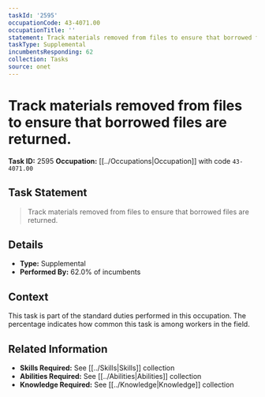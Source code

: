 ```yaml
---
taskId: '2595'
occupationCode: 43-4071.00
occupationTitle: ''
statement: Track materials removed from files to ensure that borrowed files are returned.
taskType: Supplemental
incumbentsResponding: 62
collection: Tasks
source: onet
---
```

# Track materials removed from files to ensure that borrowed files are returned.

**Task ID:** 2595
**Occupation:** [[../Occupations|Occupation]] with code `43-4071.00`

## Task Statement

> Track materials removed from files to ensure that borrowed files are returned.

## Details

- **Type:** Supplemental
- **Performed By:** 62.0% of incumbents

## Context

This task is part of the standard duties performed in this occupation. The percentage indicates how common this task is among workers in the field.

## Related Information

- **Skills Required:** See [[../Skills|Skills]] collection
- **Abilities Required:** See [[../Abilities|Abilities]] collection
- **Knowledge Required:** See [[../Knowledge|Knowledge]] collection
